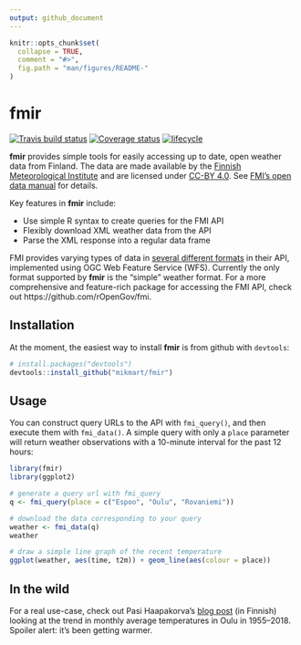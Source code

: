 ```yaml
---
output: github_document
---
```


<!-- README.md is generated from README.Rmd. Please edit that file -->

```r
knitr::opts_chunk$set(
  collapse = TRUE,
  comment = "#>",
  fig.path = "man/figures/README-"
)
```

fmir
===
[![Travis build status](https://travis-ci.com/mikmart/fmir.svg?branch=master)](https://travis-ci.com/mikmart/fmir) [![Coverage status](https://codecov.io/gh/mikmart/fmir/branch/master/graph/badge.svg)](https://codecov.io/github/mikmart/fmir?branch=master) [![lifecycle](https://img.shields.io/badge/lifecycle-experimental-orange.svg)](https://www.tidyverse.org/lifecycle/#experimental)


**fmir** provides simple tools for easily accessing up to date, open weather data from Finland. The data are made available by the [Finnish Meteorological Institute](https://en.ilmatieteenlaitos.fi) and are licensed under [CC-BY 4.0](https://creativecommons.org/licenses/by/4.0/). See [FMI's open data manual](https://en.ilmatieteenlaitos.fi/open-data) for details.

Key features in **fmir** include:

* Use simple R syntax to create queries for the FMI API
* Flexibly download XML weather data from the API
* Parse the XML response into a regular data frame

FMI provides varying types of data in [several different formats](https://en.ilmatieteenlaitos.fi/open-data-manual-fmi-wfs-services) in their API, implemented using OGC Web Feature Service (WFS). Currently the only format supported by **fmir** is the "simple" weather format. For a more comprehensive and feature-rich package for accessing the FMI API, check out https://github.com/rOpenGov/fmi.

## Installation
At the moment, the easiest way to install **fmir** is from github with `devtools`:
```r
# install.packages("devtools")
devtools::install_github("mikmart/fmir")
```

## Usage

You can construct query URLs to the API with `fmi_query()`, and then execute them with `fmi_data()`. A simple query with only a `place` parameter will return weather observations with a 10-minute interval for the past 12 hours:

```r
library(fmir)
library(ggplot2)

# generate a query url with fmi_query
q <- fmi_query(place = c("Espoo", "Oulu", "Rovaniemi"))

# download the data corresponding to your query
weather <- fmi_data(q)
weather

# draw a simple line graph of the recent temperature
ggplot(weather, aes(time, t2m)) + geom_line(aes(colour = place))
```

## In the wild

For a real use-case, check out Pasi Haapakorva's [blog post](https://haapakorva.fi/2018/09/26/2018-09-26-keskil%C3%A4mp%C3%B6tilan-muutos-kuukausittain-oulussa-1955-2018/) (in Finnish) looking at the trend in monthly average temperatures in Oulu in 1955--2018. Spoiler alert: it's been getting warmer.
